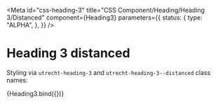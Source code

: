 <!-- @license CC0-1.0 -->



<Meta
  id="css-heading-3"
  title="CSS Component/Heading/Heading 3/Distanced"
  component={Heading3}
  parameters={{
    status: {
      type: "ALPHA",
    },
  }}
/>

# Heading 3 distanced

Styling via `utrecht-heading-3` and `utrecht-heading-3--distanced` class names:

<Canvas>
  <Story
    name="Distanced"
    args={{
      ...exampleArgs,
      distanced: true,
    }}
  >
    {Heading3.bind({})}
  </Story>
</Canvas>
